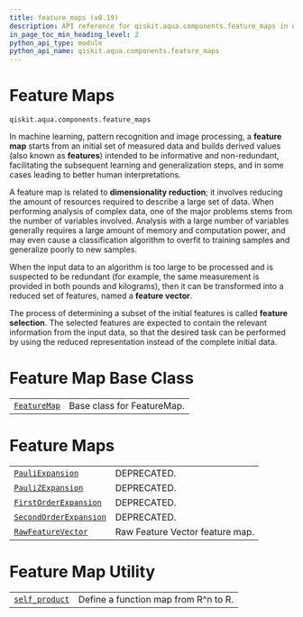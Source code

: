 ```yaml
---
title: feature_maps (v0.19)
description: API reference for qiskit.aqua.components.feature_maps in qiskit v0.19
in_page_toc_min_heading_level: 2
python_api_type: module
python_api_name: qiskit.aqua.components.feature_maps
---
```


<span id="module-qiskit.aqua.components.feature_maps" />

<span id="qiskit-aqua-components-feature-maps" />

<span id="feature-maps-qiskit-aqua-components-feature-maps" />

# Feature Maps

`qiskit.aqua.components.feature_maps`

In machine learning, pattern recognition and image processing, a **feature map** starts from an initial set of measured data and builds derived values (also known as **features**) intended to be informative and non-redundant, facilitating the subsequent learning and generalization steps, and in some cases leading to better human interpretations.

A feature map is related to **dimensionality reduction**; it involves reducing the amount of resources required to describe a large set of data. When performing analysis of complex data, one of the major problems stems from the number of variables involved. Analysis with a large number of variables generally requires a large amount of memory and computation power, and may even cause a classification algorithm to overfit to training samples and generalize poorly to new samples.

When the input data to an algorithm is too large to be processed and is suspected to be redundant (for example, the same measurement is provided in both pounds and kilograms), then it can be transformed into a reduced set of features, named a **feature vector**.

The process of determining a subset of the initial features is called **feature selection**. The selected features are expected to contain the relevant information from the input data, so that the desired task can be performed by using the reduced representation instead of the complete initial data.

# Feature Map Base Class

|                                                                                                                 |                            |
| --------------------------------------------------------------------------------------------------------------- | -------------------------- |
| [`FeatureMap`](qiskit.aqua.components.feature_maps.FeatureMap "qiskit.aqua.components.feature_maps.FeatureMap") | Base class for FeatureMap. |

# Feature Maps

|                                                                                                                                               |                                 |
| --------------------------------------------------------------------------------------------------------------------------------------------- | ------------------------------- |
| [`PauliExpansion`](qiskit.aqua.components.feature_maps.PauliExpansion "qiskit.aqua.components.feature_maps.PauliExpansion")                   | DEPRECATED.                     |
| [`PauliZExpansion`](qiskit.aqua.components.feature_maps.PauliZExpansion "qiskit.aqua.components.feature_maps.PauliZExpansion")                | DEPRECATED.                     |
| [`FirstOrderExpansion`](qiskit.aqua.components.feature_maps.FirstOrderExpansion "qiskit.aqua.components.feature_maps.FirstOrderExpansion")    | DEPRECATED.                     |
| [`SecondOrderExpansion`](qiskit.aqua.components.feature_maps.SecondOrderExpansion "qiskit.aqua.components.feature_maps.SecondOrderExpansion") | DEPRECATED.                     |
| [`RawFeatureVector`](qiskit.aqua.components.feature_maps.RawFeatureVector "qiskit.aqua.components.feature_maps.RawFeatureVector")             | Raw Feature Vector feature map. |

# Feature Map Utility

|                                                                                                                       |                                      |
| --------------------------------------------------------------------------------------------------------------------- | ------------------------------------ |
| [`self_product`](qiskit.aqua.components.feature_maps.self_product "qiskit.aqua.components.feature_maps.self_product") | Define a function map from R^n to R. |

